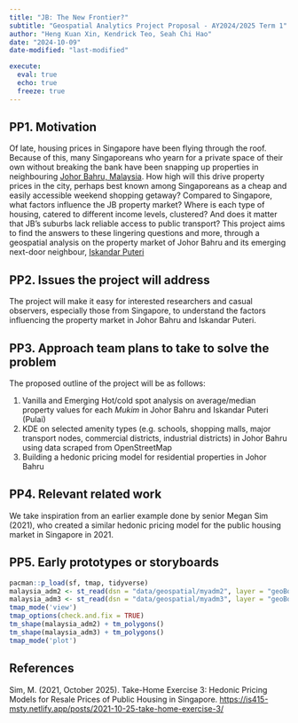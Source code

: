 ```yaml
---
title: "JB: The New Frontier?"
subtitle: "Geospatial Analytics Project Proposal - AY2024/2025 Term 1"
author: "Heng Kuan Xin, Kendrick Teo, Seah Chi Hao"
date: "2024-10-09"
date-modified: "last-modified"

execute: 
  eval: true
  echo: true
  freeze: true
---
```


## PP1. Motivation

Of late, housing prices in Singapore have been flying through the roof. Because of this, many Singaporeans who yearn for a private space of their own without breaking the bank have been snapping up properties in neighbouring [Johor Bahru, Malaysia](https://en.wikipedia.org/wiki/Johor_Bahru). How high will this drive property prices in the city, perhaps best known among Singaporeans as a cheap and easily accessible weekend shopping getaway? Compared to Singapore, what factors influence the JB property market? Where is each type of housing, catered to different income levels, clustered? And does it matter that JB's suburbs lack reliable access to public transport? This project aims to find the answers to these lingering questions and more, through a geospatial analysis on the property market of Johor Bahru and its emerging next-door neighbour, [Iskandar Puteri](https://en.wikipedia.org/wiki/Iskandar_Puteri)

## PP2. Issues the project will address

The project will make it easy for interested researchers and casual observers, especially those from Singapore, to understand the factors influencing the property market in Johor Bahru and Iskandar Puteri.

## PP3. Approach team plans to take to solve the problem

The proposed outline of the project will be as follows:

1. Vanilla and Emerging Hot/cold spot analysis on average/median property values for each *Mukim* in Johor Bahru and Iskandar Puteri (Pulai)
2. KDE on selected amenity types (e.g. schools, shopping malls, major transport nodes, commercial districts, industrial districts) in Johor Bahru using data scraped from OpenStreetMap
3. Building a hedonic pricing model for residential properties in Johor Bahru

## PP4. Relevant related work

We take inspiration from an earlier example done by senior Megan Sim (2021), who created a similar hedonic pricing model for the public housing market in Singapore in 2021.

## PP5. Early prototypes or storyboards

```r
pacman::p_load(sf, tmap, tidyverse)
malaysia_adm2 <- st_read(dsn = "data/geospatial/myadm2", layer = "geoBoundaries-MYS-ADM2") %>% st_transform(4326)
malaysia_adm3 <- st_read(dsn = "data/geospatial/myadm3", layer = "geoBoundaries-MYS-ADM3") %>% st_transform(4326)
tmap_mode('view')
tmap_options(check.and.fix = TRUE)
tm_shape(malaysia_adm2) + tm_polygons()
tm_shape(malaysia_adm3) + tm_polygons()
tmap_mode('plot')
```

## References

Sim, M. (2021, October 2025). Take-Home Exercise 3: Hedonic Pricing Models for Resale Prices of Public Housing in Singapore. [https://is415-msty.netlify.app/posts/2021-10-25-take-home-exercise-3/](https://is415-msty.netlify.app/posts/2021-10-25-take-home-exercise-3/)